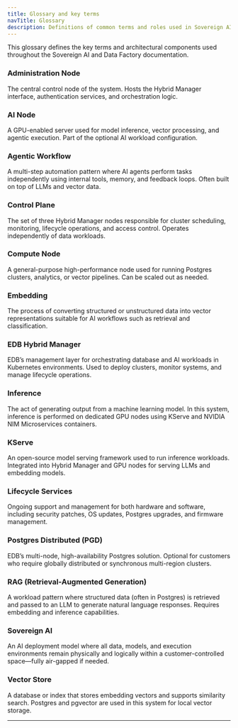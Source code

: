 ```yaml
---
title: Glossary and key terms
navTitle: Glossary
description: Definitions of common terms and roles used in Sovereign AI and Data Factory.
---
```



This glossary defines the key terms and architectural components used throughout the Sovereign AI and Data Factory documentation.

### Administration Node

The central control node of the system. Hosts the Hybrid Manager interface, authentication services, and orchestration logic.

### AI Node

A GPU-enabled server used for model inference, vector processing, and agentic execution. Part of the optional AI workload configuration.

### Agentic Workflow

A multi-step automation pattern where AI agents perform tasks independently using internal tools, memory, and feedback loops. Often built on top of LLMs and vector data.

### Control Plane

The set of three Hybrid Manager nodes responsible for cluster scheduling, monitoring, lifecycle operations, and access control. Operates independently of data workloads.

### Compute Node

A general-purpose high-performance node used for running Postgres clusters, analytics, or vector pipelines. Can be scaled out as needed.

### Embedding

The process of converting structured or unstructured data into vector representations suitable for AI workflows such as retrieval and classification.

### EDB Hybrid Manager

EDB’s management layer for orchestrating database and AI workloads in Kubernetes environments. Used to deploy clusters, monitor systems, and manage lifecycle operations.

### Inference

The act of generating output from a machine learning model. In this system, inference is performed on dedicated GPU nodes using KServe and NVIDIA NIM Microservices containers.

### KServe

An open-source model serving framework used to run inference workloads. Integrated into Hybrid Manager and GPU nodes for serving LLMs and embedding models.

### Lifecycle Services

Ongoing support and management for both hardware and software, including security patches, OS updates, Postgres upgrades, and firmware management.

### Postgres Distributed (PGD)

EDB’s multi-node, high-availability Postgres solution. Optional for customers who require globally distributed or synchronous multi-region clusters.

### RAG (Retrieval-Augmented Generation)

A workload pattern where structured data (often in Postgres) is retrieved and passed to an LLM to generate natural language responses. Requires embedding and inference capabilities.

### Sovereign AI

An AI deployment model where all data, models, and execution environments remain physically and logically within a customer-controlled space—fully air-gapped if needed.

### Vector Store

A database or index that stores embedding vectors and supports similarity search. Postgres and pgvector are used in this system for local vector storage.

---

